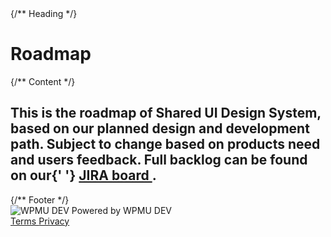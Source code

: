 

<Meta title="SUI/What's New/Roadmap" />

<div className="csb-page csb-page--white">
	{/** Heading */}
	<div className="csb-heading">
		<div className="csb-content">
			<h1 className="csb-page__title">Roadmap</h1>
		</div>
	</div>
	{/** Content */}
	<div className="csb-content">
		<h2 className="csb-page__subtitle">
			This is the roadmap of Shared UI Design System, based on our planned
			design and development path. Subject to change based on products need and
			users feedback. Full backlog can be found on our{' '}
			<a
				href="https://incsub.atlassian.net/browse/SUI"
				target="_blank"
				rel="nofollow"
			>
				JIRA board
			</a>
			.
		</h2>
	</div>
	{/** Footer */}
	<div className="csb-footer csb-footer--white">
		<div className="csb-footer__print">
			<img src={logo} alt="WPMU DEV" aria-hidden="true" />
			Powered by WPMU DEV
		</div>
		<div className="csb-footer__links">
			<a
				href="https://wpmudev.com/terms-of-service/"
				target="_blank"
				rel="nofollow"
				className="csb-footer__link"
			>
				Terms
			</a>
			<a
				href="https://incsub.com/privacy-policy/"
				target="_blank"
				rel="nofollow"
				className="csb-footer__link"
			>
				Privacy
			</a>
		</div>
	</div>
</div>
